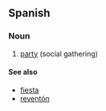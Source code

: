 ==Spanish==

===Noun===
{{es-noun-f}}

# [[party]] (social gathering)

====See also====
* [[fiesta]] {{f}}
* [[reventón]]